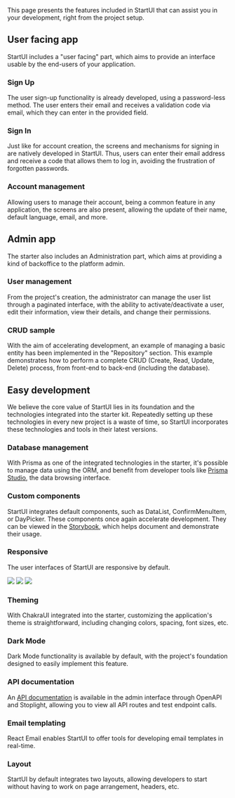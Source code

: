 
This page presents the features included in StartUI that can assist you in your development,
right from the project setup.

## User facing app

StartUI includes a "user facing" part, which aims to provide an interface usable by the end-users
of your application.

### Sign Up

The user sign-up functionality is already developed, using a password-less method.
The user enters their email and receives a validation code via email, which they can enter
in the provided field.


<ImageTabs desktop={accountCreationDesktopImage} mobile={accountCreationMobileImage} />

### Sign In

Just like for account creation, the screens and mechanisms for signing in are natively developed in StartUI.
Thus, users can enter their email address and receive a code that allows them to log in, avoiding
the frustration of forgotten passwords.

### Account management

Allowing users to manage their account, being a common feature in any application, the screens
are also present, allowing the update of their name, default language, email, and more.


<ImageTabs desktop={accountManagementDesktopImage} mobile={accountManagementMobileImage} />


## Admin app

The starter also includes an Administration part, which aims at providing a kind of backoffice to the platform admin.
### User management

From the project's creation, the administrator can manage the user list through a paginated interface, with the
ability to activate/deactivate a user, edit their information, view their details, and change their permissions.


<ImageTabs desktop={userManagementDesktopImage} mobile={userManagementMobileImage} />


### CRUD sample

With the aim of accelerating development, an example of managing a basic entity has been implemented
in the "Repository" section. This example demonstrates how to perform a complete CRUD (Create, Read, Update, Delete)
process, from front-end to back-end (including the database).

## Easy development

We believe the core value of StartUI lies in its foundation and the technologies integrated into the starter kit.
Repeatedly setting up these technologies in every new project is a waste of time, so StartUI incorporates these
technologies and tools in their latest versions.

### Database management

With Prisma as one of the integrated technologies in the starter, it's possible to manage data using the ORM, and
benefit from developer tools like [Prisma Studio](https://www.prisma.io/studio), the data browsing interface.

### Custom components

StartUI integrates default components, such as DataList, ConfirmMenuItem, or DayPicker. These components
once again accelerate development. They can be viewed in the [Storybook](https://demo.start-ui.com/storybook/),
which helps document and demonstrate their usage.

### Responsive

The user interfaces of StartUI are responsive by default.


<ResponsiveStack gap={2}>
    <Image
        src={accountLogoutMobile}
        style={{
            maxHeight: 500,
            objectFit: "contain",
            objectPosition: "0 0",
        }}
        placeholder="blur"
    />
    <Image
        src={repositoriesMobile}
        style={{
            maxHeight: 500,
            objectFit: "contain",
            objectPosition: "0 0",
        }}
        placeholder="blur"
    />
    <Image
        src={accountCreationMobileImage}
        style={{
            maxHeight: 500,
            objectFit: "contain",
            objectPosition: "0 0",
        }}
        placeholder="blur"
    />
</ResponsiveStack>

### Theming

With ChakraUI integrated into the starter, customizing the application's theme is straightforward,
including changing colors, spacing, font sizes, etc.

### Dark Mode

Dark Mode functionality is available by default, with the project's foundation designed to easily
implement this feature.


<ImageTabs desktop={userManagementDesktopDarkmode} mobile={userManagementMobileDarkmode} />

### API documentation

An [API documentation](https://demo.start-ui.com/admin/docs/api) is available in the admin interface
through OpenAPI and Stoplight, allowing you to view all API routes and test endpoint calls.

### Email templating

React Email enables StartUI to offer tools for developing email templates in real-time.

### Layout

StartUI by default integrates two layouts, allowing developers to start without having to work on
page arrangement, headers, etc.

